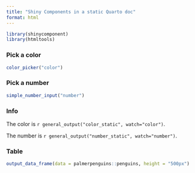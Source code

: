 ```yaml
---
title: "Shiny Components in a static Quarto doc"
format: html
---
```


```r
library(shinycomponent)
library(htmltools)
```

### Pick a color

```r
color_picker("color")
```

### Pick a number

```r
simple_number_input("number")
```



### Info

The color is `r general_output("color_static", watch="color")`.

The number is `r general_output("number_static", watch="number")`.



### Table

```r
output_data_frame(data = palmerpenguins::penguins, height = "500px")
```
